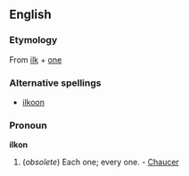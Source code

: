 ==English==

===Etymology===
From [[ilk]] + [[one]]

===Alternative spellings===
* [[ilkoon]]

===Pronoun===
'''ilkon'''
# (''obsolete'') Each one; every one. - [[Chaucer]]